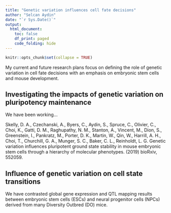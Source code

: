 ```yaml
---
title: "Genetic variation influences cell fate decisions"
author: "Selcan Aydin"
date: "`r Sys.Date()`"
output: 
  html_document:
    toc: false
    df_print: paged
    code_folding: hide
---
```



```r
knitr::opts_chunk$set(collapse = TRUE)
```

My current and future research plans focus on defining the role of genetic variation in cell fate decisions with an emphasis on embryonic stem cells and mouse development.
 
 
## Investigating the impacts of genetic variation on pluripotency maintenance

We have been working...


Skelly, D. A., Czechanski, A., Byers, C., Aydin, S., Spruce, C., Olivier, C., Choi, K., Gatti, D. M., Raghupathy, N. M., Stanton, A., Vincent, M., Dion, S., Greenstein, I., Pankratz, M., Porter, D. K., Martin, W., Qin, W., Harrill, A. H., Choi, T., Churchill, G. A., Munger, S. C., Baker, C. L., Reinholdt, L. G. Genetic variation influences pluripotent ground state stability in mouse embryonic stem cells through a hierarchy of molecular phenotypes. (2019) bioRxiv, 552059.

## Influence of genetic variation on cell state transitions

We have contrasted global gene expression and QTL mapping results between embryonic stem cells (ESCs) and neural progenitor cells (NPCs) derived from many Diversity Outbred (DO) mice.



